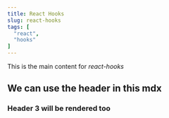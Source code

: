 ```yaml
---
title: React Hooks
slug: react-hooks
tags: [
  "react",
  "hooks"
]
---
```


This is the main content for *react-hooks*

## We can use the header in this mdx

### Header 3 will be rendered too